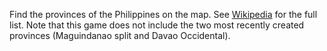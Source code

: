 
Find the provinces of the Philippines on the map. See [Wikipedia](https://en.wikipedia.org/wiki/Provinces_of_the_Philippines) for the full list. Note that this game does not include the two most recently created provinces (Maguindanao split and Davao Occidental).

<PlayButton slug="philippines-provinces" />
